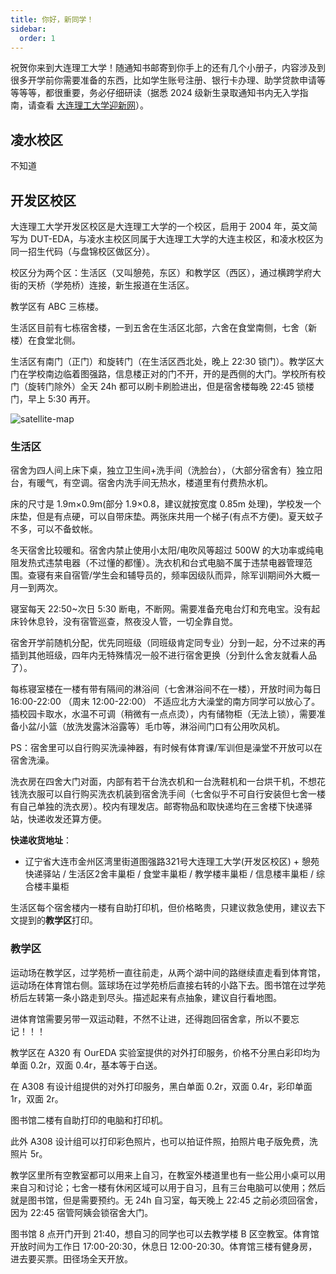 ```yaml
---
title: 你好，新同学！
sidebar:
  order: 1
---
```



祝贺你来到大连理工大学！随通知书邮寄到你手上的还有几个小册子，内容涉及到很多开学前你需要准备的东西，比如学生账号注册、银行卡办理、助学贷款申请等等等等，都很重要，务必仔细研读（据悉 2024 级新生录取通知书内无入学指南，请查看 [大连理工大学迎新网](https://yx.dlut.edu.cn/)）。

## 凌水校区

不知道

## 开发区校区

大连理工大学开发区校区是大连理工大学的一个校区，启用于 2004 年，英文简写为 DUT-EDA，与凌水主校区同属于大连理工大学的大连主校区，和凌水校区为同一招生代码（与盘锦校区做区分）。

校区分为两个区：生活区（又叫憩苑，东区）和教学区（西区），通过横跨学府大街的天桥（学苑桥）连接，新生报道在生活区。

教学区有 ABC 三栋楼。

生活区目前有七栋宿舍楼，一到五舍在生活区北部，六舍在食堂南侧，七舍（新楼）在食堂北侧。

生活区有南门（正门）和旋转门（在生活区西北处，晚上 22:30 锁门）。教学区大门在学校南边临着图强路，信息楼正对的门不开，开的是西侧的大门。学校所有校门（旋转门除外）全天 24h 都可以刷卡刷脸进出，但是宿舍楼每晚 22:45 锁楼门，早上 5:30 再开。

![satellite-map](../../../../assets/images/satellite-map.jpg)

### 生活区

宿舍为四人间上床下桌，独立卫生间+洗手间（洗脸台），（大部分宿舍有）独立阳台，有暖气，有空调。宿舍内洗手间无热水，楼道里有付费热水机。

床的尺寸是 1.9m×0.9m(部分 1.9×0.8，建议就按宽度 0.85m 处理)，学校发一个床垫，但是有点硬，可以自带床垫。两张床共用一个梯子(有点不方便)。夏天蚊子不多，可以不备蚊帐。

冬天宿舍比较暖和。宿舍内禁止使用小太阳/电吹风等超过 500W 的大功率或纯电阻发热式违禁电器（不过懂的都懂）。洗衣机和台式电脑不属于违禁电器管理范围。查寝有来自宿管/学生会和辅导员的，频率因级队而异，除军训期间外大概一月一到两次。

寝室每天 22:50~次日 5:30 断电，不断网。需要准备充电台灯和充电宝。没有起床铃休息铃，没有宿管巡查，熬夜没人管，一切全靠自觉。

宿舍开学前随机分配，优先同班级（同班级肯定同专业）分到一起，分不过来的再插到其他班级，四年内无特殊情况一般不进行宿舍更换（分到什么舍友就看人品了）。

每栋寝室楼在一楼有带有隔间的淋浴间（七舍淋浴间不在一楼），开放时间为每日 16:00-22:00 （周末 12:00-22:00） 不适应北方大澡堂的南方同学可以放心了。插校园卡取水，水温不可调（稍微有一点点烫），内有储物柜（无法上锁），需要准备小盆/小篮（放洗发露沐浴露等）毛巾等，淋浴间门口有公用吹风机。

PS：宿舍里可以自行购买洗澡神器，有时候有体育课/军训但是澡堂不开放可以在宿舍洗澡。

洗衣房在四舍大门对面，内部有若干台洗衣机和一台洗鞋机和一台烘干机，不想花钱洗衣服可以自行购买洗衣机装到宿舍洗手间（七舍似乎不可自行安装但七舍一楼有自己单独的洗衣房）。校内有理发店。邮寄物品和取快递均在三舍楼下快递驿站，快递收发还算方便。

**快递收货地址**：

- 辽宁省大连市金州区湾里街道图强路321号大连理工大学(开发区校区) + 憩苑快递驿站 / 生活区2舍丰巢柜 / 食堂丰巢柜 / 教学楼丰巢柜 / 信息楼丰巢柜 / 综合楼丰巢柜

生活区每个宿舍楼内一楼有自助打印机，但价格略贵，只建议救急使用，建议去下文提到的**教学区**打印。

### 教学区

运动场在教学区，过学苑桥一直往前走，从两个湖中间的路继续直走看到体育馆，运动场在体育馆右侧。篮球场在过学苑桥后直接右转的小路下去。图书馆在过学苑桥后左转第一条小路走到尽头。描述起来有点抽象，建议自行看地图。

<Aside>
  进体育馆需要另带一双运动鞋，不然不让进，还得跑回宿舍拿，所以不要忘记！！！
</Aside>

教学区在 A320 有 OurEDA 实验室提供的对外打印服务，价格不分黑白彩印均为单面 0.2r，双面 0.4r，基本等于白送。

在 A308 有设计组提供的对外打印服务，黑白单面 0.2r，双面 0.4r，彩印单面 1r，双面 2r。

图书馆二楼有自助打印的电脑和打印机。

此外 A308 设计组可以打印彩色照片，也可以拍证件照，拍照片电子版免费，洗照片 5r。

教学区里所有空教室都可以用来上自习，在教室外楼道里也有一些公用小桌可以用来自习和讨论；七舍一楼有休闲区域可以用于自习，且有三台电脑可以使用；然后就是图书馆，但是需要预约。无 24h 自习室，每天晚上 22:45 之前必须回宿舍，因为 22:45 宿管阿姨会锁宿舍大门。

图书馆 8 点开门开到 21:40，想自习的同学也可以去教学楼 B 区空教室。体育馆开放时间为工作日 17:00-20:30，休息日 12:00-20:30。体育馆三楼有健身房，进去要买票。田径场全天开放。
